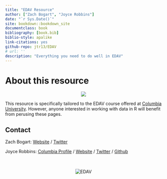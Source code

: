 ```yaml
--- 
title: "EDAV Resource"
author: ["Zach Bogart", "Joyce Robbins"]
date: "`r Sys.Date()`"
site: bookdown::bookdown_site
documentclass: book
bibliography: [book.bib]
biblio-style: apalike
link-citations: yes
github-repo: jtr13/EDAV
# url: ''
description: "Everything you need to do well in EDAV"
---
```


# About this resource {-}

<center>
![](images/banners/edav_banner.png)
</center>

This resource is specifically tailored to the EDAV course offered at [Columbia University](https://www.columbia.edu/){target="_blank"}. However, anyone interested in working with data in R will benefit from perusing these pages.

## Contact

Zach Bogart: 
[Website](https://zachbogart.com/){target="_blank"}
/
[Twitter](https://twitter.com/zachbogart){target="_blank"}

Joyce Robbins: 
[Columbia Profile](http://stat.columbia.edu/department-directory/name/joyce-robbins/){target="_blank"}
/
[Website](http://www.joyce-robbins.com/){target="_blank"}
/
[Twitter](https://twitter.com/jtrnyc){target="_blank"}
/
[Github](https://github.com/jtr13){target="_blank"}


<!-- Footer -->
<center>
</br></br>
![EDAV](images/icons/edav_resource_small.png)
</br></br>
</center>